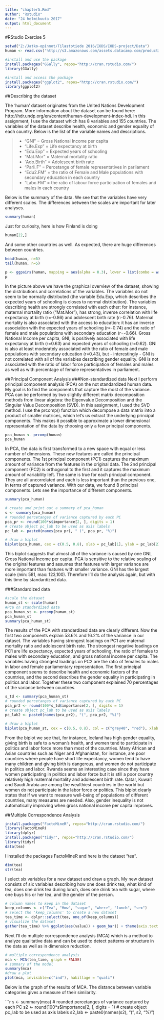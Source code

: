 ```yaml
---
title: "chapter5.Rmd"
author: "Rstudio"
date: "24 helmikuuta 2017"
output: html_document
---
```


#RStudio Exercise 5

```r
setwd("Z:/Jatko-opinnot/Tilastotiede 2016/IODS/IODS-project/Data")
human <- read.csv("http://s3.amazonaws.com/assets.datacamp.com/production/course_2218/datasets/human2.txt", sep=",", header=T)
```

```r
#install and use the package 
install.packages("GGally", repos="http://cran.rstudio.com/")
library(GGally)
```

```r
#install and access the package 
install.packages("ggplot2", repos="http://cran.rstudio.com/")
library(ggplot2)
```

##Describing the dataset

The 'human' dataset originates from the United Nations Development Program. More information about the dataset can be found here: http://hdr.undp.org/en/content/human-development-index-hdi. In this assignment, I use the dataset which has 8 variables and 155 countries. The variables of the dataset describe health, economic and gender equality of each country. Below is the list of the variable names and descriptions. 

> 
* "GNI" = Gross National Income per capita
* "Life.Exp" = Life expectancy at birth
* "Edu.Exp" = Expected years of schooling 
* "Mat.Mor" = Maternal mortality ratio
* "Ado.Birth" = Adolescent birth rate
* "Parli.F" = Percetange of female representatives in parliament
* "Edu2.FM" = the ratio of Female and Male populations with secondary education in each country
* "Labo.FM" = the ratio of labour force participation of females and males in each country

Below is the summary of the data. We see that the variables have very different scales. The differences between the scales are important for later analyses.

```r
summary(human)
```

Just for curiosity, here is how Finland is doing

```r
human[22,]
```

And some other countries as well. As expected, there are huge differences between countries.
```r
head(human, n=5)
tail(human, n=5)
```

```r
p <- ggpairs(human, mapping = aes(alpha = 0.3), lower = list(combo = wrap("facethist", bins = 20)))
p
```

In the picture above we have the graphical overview of the dataset, showing the distributions and correlations of the variables. The variables do not seem to be normally distributed (the variable Edu.Exp, which describes the expected years of schooling is closes to normal distribution). The variables describing health are strongly correlated with each other: for instance, maternal mortality ratio ("Mat.Mor"), has strong, inverse correlation with life expectancy at birth (r=-0.86) and adolescent birth rate (r:-0.76). Maternal mortality is also associated with the access to education: it has an inverse association with the expected years of schooling (r=-0.74) and the ratio of female and male populations with secondary education (r=-0.66). Gross National Income per capita, GNI, is positively associated with life expectancy at birth (r=0.63) and expected years of schooling (r=0.62). GNI is also at least moderately associated with the ratio of female and male populations with secondary education (r=0.43), but - interestingly - GNI is not correlated with all of the variables describing gender equality. GNI is not associated with the ratio of labor force participation of females and males as well as with percentage of female representatives in parliament.

##Principal Component Analysis 
###Non-standardized data
Next I perform principal component analysis (PCA) on the not standardized human data. My goal is to find the components that capture the most of the variance. PCA can be performed by two slightly different matrix decomposition methods from linear algebra: the Eigenvalue Decomposition and the Singular Value Decomposition (SVD). In this assignment, I used the SVD method. I use the prcomp() function which decompose a data matrix into a product of smaller matrices, which let's us extract the underlying principal components. This makes it possible to approximate a lower dimensional representation of the data by choosing only a few principal components.

```r
pca_human <- prcomp(human)
pca_human
```

In PCA, the data is first transformed to a new space with equal or less number of dimensions. These new features are called the principal components. The 1st principal component (PC1) captures the maximum amount of variance from the features in the original data. The 2nd principal component (PC2) is orthogonal to the first and it captures the maximum amount of variability left. The same is true for each principal component. They are all uncorrelated and each is less important than the previous one, in terms of captured variance. With our data, we found 8 principal components. Lets see the importance of different components.

```r
summary(pca_human)
```


```r
# create and print out a summary of pca_human
s <- summary(pca_human)
# rounded percetanges of variance captured by each PC
pca_pr <- round(100*s$importance[2, ], digits = 1)
# create object pc_lab to be used as axis labels
pc_lab <- paste0(names(pca_pr), " (", pca_pr, "%)") 
```

```r
# draw a biplot
biplot(pca_human, cex = c(0.5, 0.8), xlab = pc_lab[1], ylab = pc_lab[2])
```

This biplot suggests that almost all of the variance is caused by one GNI, Gross National Income per capita. PCA is sensitive to the relative scaling of the original features and assumes that features with larger variance are more important than features with smaller variance. GNI has the largest scale (min: 581, max: 123,100). Therefore I'll do the analysis again, but with this time by standardized data.

###Standardized data

```r
#scale the dataset
human_st <- scale(human)
#Pca on standardized data
pca_human_st <- prcomp(human_st)
pca_human_st
summary(pca_human_st)
```

The results of the PCA with standardized data are clearly different. Now the first two components explain 53.6% and 16.2% of the variance in our dataset. The variables having strongest loadings on PC1 are maternal mortality ratio and adolescent birth rate. The strongest negative loadings on PC1 are life expectancy, expected years of schooling, the ratio of females to males with secondary education, and gross national income per capita. The variables having strongest loadings on PC2 are the ratio of females to males in labor and female parliamentary representation. The first principal component seems to describe health and economic factors of the countries, and the second describes the gender equality in participating in politics and labor. Together these two component explained 70 percentages of the variance between countries.

```r
s_td <- summary(pca_human_st)
# rounded percetanges of variance captured by each PC
pca_pr2 <- round(100*s_td$importance[2, ], digits = 1)
# create object pc_lab to be used as axis labels
pc_lab2 <- paste0(names(pca_pr2), "(", pca_pr2, "%)")   
```


```r
# draw a biplot
biplot(pca_human_st, cex = c(0.5, 0.8), col = c("grey40", "red"), xlab = pc_lab2[1], ylab = pc_lab2[2])
```

From the biplot we see that, for instance, Iceland has high gender equality, giving birth is safe to a woman's health, and women tend to participate in politics and labor force more than most of the countries. Many African and Asian countries such as Niger and Afghanistan, for instance, are poor countries where people have short life expectancy, women tend to have many children and giving birth is dangerous, and women do not participate in politics and labor. Rwanda seems an interesting case since they have women participating in politics and labor force but it is still a poor country relatively high maternal mortality and adolescent birth rate. Qatar, Kuwait and Saudi Arabia are among the wealthiest countries in the world but women do not participate in the labor force or politics. This biplot clearly states that if we want to measure well-being of populations of different countries, many measures are needed. Also, gender inequality is not automatically improving when gross national income per capita improves.

##Multiple Correspondence Analysis

```r
install.packages("FactoMineR", repos="http://cran.rstudio.com/")
library(FactoMineR)
library(dplyr)
install.packages("tidyr", repos="http://cran.rstudio.com/")
library(tidyr)
data(tea)
```
I installed the packages FactoMineR and here is the dataset "tea".


```r
dim(tea)
str(tea)
```

I select six variables for a new dataset and draw a graph. My new dataset consists of six variables describing how one does drink tea, what kind of tea, does one drink tea during lunch, does one drink tea with sugar, where one buys his or her tea, and the gender of the person.

```r
# column names to keep in the dataset
keep_columns <- c("Tea", "How", "sugar", "where", "lunch", "sex")
# select the 'keep_columns' to create a new dataset
tea_time <- dplyr::select(tea, one_of(keep_columns))
# visualize the dataset
gather(tea_time) %>% ggplot(aes(value)) + geom_bar() + theme(axis.text.x = element_text(angle = 45, hjust = 1, size = 8)) + facet_wrap("key", scales = "free")
```

Next I'll do multiple correspondence analysis (MCA) which is a method to analyze qualitative data and can be used to detect patterns or structure in the data as well as in dimension reduction.

```r
# multiple correspondence analysis
mca <- MCA(tea_time, graph = FALSE)
# summary of the model
summary(mca)
#draw a plot
plot(mca, invisible=c("ind"), habillage = "quali")
```

Below is the graph of the results of MCA. The distance between variable categories gives a measure of their similarity. 

```r
s <- summary(mca)
# rounded percetanges of variance captured by each PC
s2 <- round(100*s$importance[2, ], digits = 1)
# create object pc_lab to be used as axis labels
s2_lab <- paste0(names(s2), "(", s2, "%)") 